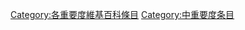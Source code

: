 {{Articles by Importance|topic=维基百科|project=维基百科|format=toc}}
{{Wikipedia category}}
{{emptycat}}

[[Category:各重要度維基百科條目|Category:各重要度維基百科條目]]
[[Category:中重要度条目|Category:中重要度条目]]